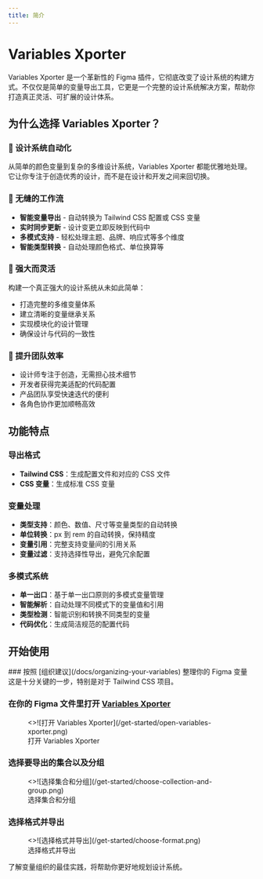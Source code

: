 ```yaml
---
title: 简介
---
```



# Variables Xporter

Variables Xporter 是一个革新性的 Figma 插件，它彻底改变了设计系统的构建方式。不仅仅是简单的变量导出工具，它更是一个完整的设计系统解决方案，帮助你打造真正灵活、可扩展的设计体系。

## 为什么选择 Variables Xporter？

### 🎨 设计系统自动化
从简单的颜色变量到复杂的多维设计系统，Variables Xporter 都能优雅地处理。它让你专注于创造优秀的设计，而不是在设计和开发之间来回切换。

### 🔄 无缝的工作流
- **智能变量导出** - 自动转换为 Tailwind CSS 配置或 CSS 变量
- **实时同步更新** - 设计变更立即反映到代码中
- **多模式支持** - 轻松处理主题、品牌、响应式等多个维度
- **智能类型转换** - 自动处理颜色格式、单位换算等

### 💪 强大而灵活
构建一个真正强大的设计系统从未如此简单：
- 打造完整的多维变量体系
- 建立清晰的变量继承关系
- 实现模块化的设计管理
- 确保设计与代码的一致性

### 🚀 提升团队效率
- 设计师专注于创造，无需担心技术细节
- 开发者获得完美适配的代码配置
- 产品团队享受快速迭代的便利
- 各角色协作更加顺畅高效

## 功能特点

### 导出格式
- **Tailwind CSS**：生成配置文件和对应的 CSS 文件
- **CSS 变量**：生成标准 CSS 变量

### 变量处理
- **类型支持**：颜色、数值、尺寸等变量类型的自动转换
- **单位转换**：px 到 rem 的自动转换，保持精度
- **变量引用**：完整支持变量间的引用关系
- **变量过滤**：支持选择性导出，避免冗余配置

### 多模式系统
- **单一出口**：基于单一出口原则的多模式变量管理
- **智能解析**：自动处理不同模式下的变量值和引用
- **类型检测**：智能识别和转换不同类型的变量
- **代码优化**：生成简洁规范的配置代码

## 开始使用
<Steps>
### 按照 [组织建议](/docs/organizing-your-variables) 整理你的 Figma 变量
这是十分关键的一步，特别是对于 Tailwind CSS 项目。


### 在你的 Figma 文件里打开 [Variables Xporter](https://www.figma.com/community/plugin/1255188943883240897)


<figure className="mt-6 max-w-[400px]">
  <>![打开 Variables Xporter](/get-started/open-variables-xporter.png)</>
  <figcaption>
    打开 Variables Xporter
  </figcaption>
</figure>


### 选择要导出的集合以及分组

<figure className="mt-6 max-w-[400px]">
  <>![选择集合和分组](/get-started/choose-collection-and-group.png)</>
  <figcaption>
    选择集合和分组
  </figcaption>
</figure>

### 选择格式并导出

<figure className="mt-6 max-w-[400px]">
  <>![选择格式并导出](/get-started/choose-format.png)</>
  <figcaption>
    选择格式并导出
  </figcaption>
</figure>
</Steps>


<Callout type="info">
了解变量组织的最佳实践，将帮助你更好地规划设计系统。
</Callout>
